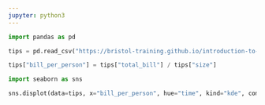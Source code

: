 ```yaml
---
jupyter: python3
---
```


```python
import pandas as pd

tips = pd.read_csv("https://bristol-training.github.io/introduction-to-data-analysis-in-python/data/tips.csv")
```

```python
tips["bill_per_person"] = tips["total_bill"] / tips["size"]
```

```python
import seaborn as sns

sns.displot(data=tips, x="bill_per_person", hue="time", kind="kde", common_norm=False)
```

